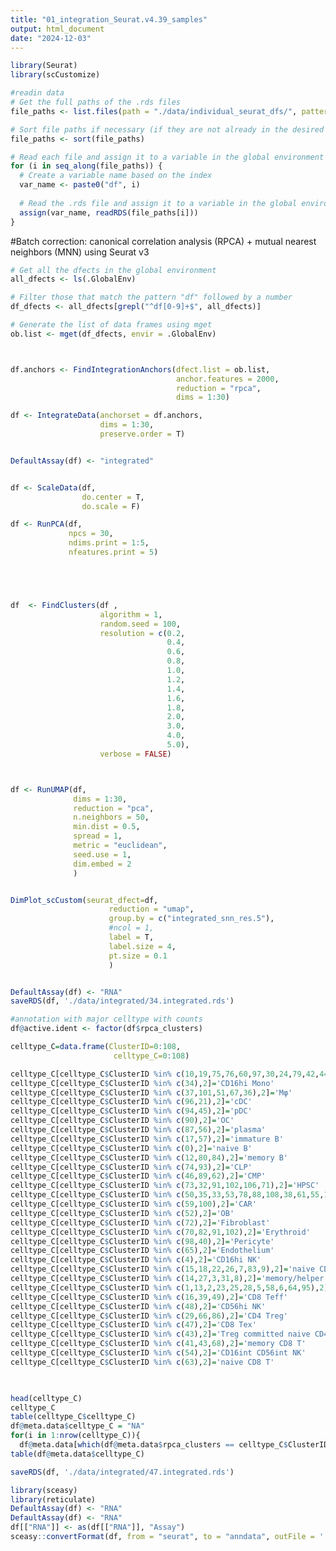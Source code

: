 ```yaml
---
title: "01_integration_Seurat.v4.39_samples"
output: html_document
date: "2024-12-03"
---
```



```r
library(Seurat)
library(scCustomize)
```


```r
#readin data
# Get the full paths of the .rds files
file_paths <- list.files(path = "./data/individual_seurat_dfs/", pattern = "\\.rds$", full.names = TRUE)

# Sort file paths if necessary (if they are not already in the desired order)
file_paths <- sort(file_paths)

# Read each file and assign it to a variable in the global environment
for (i in seq_along(file_paths)) {
  # Create a variable name based on the index
  var_name <- paste0("df", i)
  
  # Read the .rds file and assign it to a variable in the global environment
  assign(var_name, readRDS(file_paths[i]))
}
```

#Batch correction: canonical correlation analysis (RPCA) + mutual nearest neighbors (MNN) using Seurat v3

```r
# Get all the dfects in the global environment
all_dfects <- ls(.GlobalEnv)

# Filter those that match the pattern "df" followed by a number
df_dfects <- all_dfects[grepl("^df[0-9]+$", all_dfects)]

# Generate the list of data frames using mget
ob.list <- mget(df_dfects, envir = .GlobalEnv)



df.anchors <- FindIntegrationAnchors(dfect.list = ob.list, 
                                     anchor.features = 2000,
                                     reduction = "rpca",
                                     dims = 1:30)

df <- IntegrateData(anchorset = df.anchors, 
                    dims = 1:30,
                    preserve.order = T)


DefaultAssay(df) <- "integrated"


df <- ScaleData(df, 
                do.center = T,
                do.scale = F)

df <- RunPCA(df, 
             npcs = 30,
             ndims.print = 1:5, 
             nfeatures.print = 5)





df  <- FindClusters(df , 
                    algorithm = 1,
                    random.seed = 100,
                    resolution = c(0.2,
                                   0.4,
                                   0.6,
                                   0.8,
                                   1.0,
                                   1.2,
                                   1.4,
                                   1.6,
                                   1.8,
                                   2.0,
                                   3.0,
                                   4.0,
                                   5.0), 
                    verbose = FALSE)



df <- RunUMAP(df, 
              dims = 1:30, 
              reduction = "pca", 
              n.neighbors = 50, 
              min.dist = 0.5, 
              spread = 1,
              metric = "euclidean", 
              seed.use = 1,
              dim.embed = 2
              )   


DimPlot_scCustom(seurat_dfect=df, 
                      reduction = "umap", 
                      group.by = c("integrated_snn_res.5"),
                      #ncol = 1,
                      label = T,
                      label.size = 4,
                      pt.size = 0.1
                      )


DefaultAssay(df) <- "RNA"
saveRDS(df, './data/integrated/34.integrated.rds')
```


```r
#annotation with major celltype with counts
df@active.ident <- factor(df$rpca_clusters)

celltype_C=data.frame(ClusterID=0:108,
                       celltype_C=0:108) 

celltype_C[celltype_C$ClusterID %in% c(10,19,75,76,60,97,30,24,79,42,44,20,85,11,99),2]='CD14hi Mono'  
celltype_C[celltype_C$ClusterID %in% c(34),2]='CD16hi Mono' 
celltype_C[celltype_C$ClusterID %in% c(37,101,51,67,36),2]='Mφ'
celltype_C[celltype_C$ClusterID %in% c(96,21),2]='cDC'  
celltype_C[celltype_C$ClusterID %in% c(94,45),2]='pDC'  
celltype_C[celltype_C$ClusterID %in% c(90),2]='OC'
celltype_C[celltype_C$ClusterID %in% c(87,56),2]='plasma'
celltype_C[celltype_C$ClusterID %in% c(17,57),2]='immature B'
celltype_C[celltype_C$ClusterID %in% c(0),2]='naive B'  
celltype_C[celltype_C$ClusterID %in% c(12,80,84),2]='memory B' 
celltype_C[celltype_C$ClusterID %in% c(74,93),2]='CLP'
celltype_C[celltype_C$ClusterID %in% c(46,89,62),2]='CMP'  
celltype_C[celltype_C$ClusterID %in% c(73,32,91,102,106,71),2]='HPSC'  
celltype_C[celltype_C$ClusterID %in% c(50,35,33,53,78,88,108,38,61,55,103,92,82,69),2]='Epithelium'
celltype_C[celltype_C$ClusterID %in% c(59,100),2]='CAR'
celltype_C[celltype_C$ClusterID %in% c(52),2]='OB'
celltype_C[celltype_C$ClusterID %in% c(72),2]='Fibroblast'  
celltype_C[celltype_C$ClusterID %in% c(70,82,91,102),2]='Erythroid' 
celltype_C[celltype_C$ClusterID %in% c(98,40),2]='Pericyte'
celltype_C[celltype_C$ClusterID %in% c(65),2]='Endothelium'  
celltype_C[celltype_C$ClusterID %in% c(4),2]='CD16hi NK'  
celltype_C[celltype_C$ClusterID %in% c(15,18,22,26,7,83,9),2]='naive CD4 T'  
celltype_C[celltype_C$ClusterID %in% c(14,27,3,31,8),2]='memory/helper CD4 T'  
celltype_C[celltype_C$ClusterID %in% c(1,13,2,23,25,28,5,58,6,64,95),2]='exhausting CD8 T'  
celltype_C[celltype_C$ClusterID %in% c(16,39,49),2]='CD8 Teff'  
celltype_C[celltype_C$ClusterID %in% c(48),2]='CD56hi NK'  
celltype_C[celltype_C$ClusterID %in% c(29,66,86),2]='CD4 Treg'  
celltype_C[celltype_C$ClusterID %in% c(47),2]='CD8 Tex'  
celltype_C[celltype_C$ClusterID %in% c(43),2]='Treg committed naive CD4 T'  
celltype_C[celltype_C$ClusterID %in% c(41,43,68),2]='memory CD8 T'  
celltype_C[celltype_C$ClusterID %in% c(54),2]='CD16int CD56int NK' 
celltype_C[celltype_C$ClusterID %in% c(63),2]='naive CD8 T'  
 


head(celltype_C)
celltype_C
table(celltype_C$celltype_C)
df@meta.data$celltype_C = "NA"
for(i in 1:nrow(celltype_C)){
  df@meta.data[which(df@meta.data$rpca_clusters == celltype_C$ClusterID[i]),'celltype_C'] <- celltype_C$celltype_C[i]}
table(df@meta.data$celltype_C)

saveRDS(df, './data/integrated/47.integrated.rds')
```

```r
library(sceasy)
library(reticulate)
DefaultAssay(df) <- "RNA"
DefaultAssay(df) <- "RNA"
df[["RNA"]] <- as(df[["RNA"]], "Assay")
sceasy::convertFormat(df, from = "seurat", to = "anndata", outFile = './data/integrated/39.integrated.h5ad')
```

